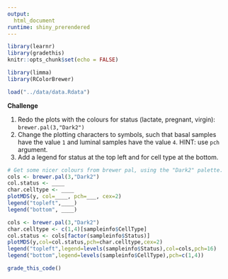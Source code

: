 ```yaml
---
output: 
  html_document
runtime: shiny_prerendered
---
```


```r
library(learnr)
library(gradethis)
knitr::opts_chunk$set(echo = FALSE)
```

```r
library(limma)
library(RColorBrewer)
```

```r
load("../data/data.Rdata")
```

**Challenge**

1. Redo the plots with the colours for status (lactate, pregnant, virgin): `brewer.pal(3,"Dark2")`
2. Change the plotting characters to symbols, such that basal samples have the value `1` and luminal samples have the value `4`. HINT: use `pch` argument.
3. Add a legend for status at the top left and for cell type at the bottom.

```r
# Get some nicer colours from brewer pal, using the "Dark2" palette.
cols <- brewer.pal(3,"Dark2")
col.status <- ____
char.celltype <- ____
plotMDS(y, col=____, pch=___, cex=2)
legend("topleft",____)
legend("bottom", ____)
```

```r
cols <- brewer.pal(3,"Dark2")
char.celltype <- c(1,4)[sampleinfo$CellType]
col.status <- cols[factor(sampleinfo$Status)]
plotMDS(y,col=col.status,pch=char.celltype,cex=2)
legend("topleft",legend=levels(sampleinfo$Status),col=cols,pch=16)
legend("bottom",legend=levels(sampleinfo$CellType),pch=c(1,4))
```


```r
grade_this_code()
```
